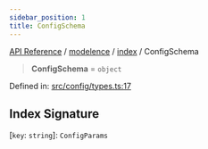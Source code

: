 ```yaml
---
sidebar_position: 1
title: ConfigSchema
---
```


[API Reference](/api-reference/modelence/index/type-aliases/../../../index) / [modelence](/api-reference/modelence/index/type-aliases/../../index) / [index](/api-reference/modelence/index/type-aliases/../index) / ConfigSchema

> **ConfigSchema** = `object`

Defined in: [src/config/types.ts:17](https://github.com/modelence/modelence/blob/c899742a4164588d46fed45e860b48029fd4f838/packages/modelence/src/config/types.ts#L17)

## Index Signature

\[`key`: `string`\]: `ConfigParams`
